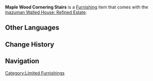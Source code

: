 {{Furnishing Infobox
|id             = 364403
|image          = Item Maple Wood Cornering Stairs.png
|category       = Decoration
|subcategory    = Stairs
|rarity         = 3
|adeptal_energy = 30
|description    = [[Maple Wood]] stairs built in a corning style. The wood used in constructing this type of staircase has not yet been subjected to the traditional drying treatments. As such, they maintain just the right amount of moisture. It is said that a combination of this and the unique craftsmanship of its surfaces can lead to a soft texture when stepped on that can reduce the fatigue of climbing up and down the stairs.
|source1        = Unlock [[Silken Courtyard]] Realm Layout
}}
'''Maple Wood Cornering Stairs''' is a [[Furnishing]] item that comes with the [[Inazuman Walled House: Refined Estate]].

==Other Languages==
{{Other Languages
|default_hidden = 1
|en      = Maple Wood Cornering Stairs
|zhs     = 枫木转角阶梯
|zhs_rm  = Fēng Mù Zhuǎnjiǎo Jiētī
|zht     = 楓木轉角階梯
|zht_rm  = Fēng Mù Zhuǎnjiǎo Jiētī
|ja      = 楓のかね折れ階段
|ja_rm   = Kaede no Kane Ore Kaidan
|ko      = 단풍나무 측면형 계단
|ko_rm   = 
|es      = Peldaños esquineros de madera de arce
|fr      = Escalier d'angle en bois d'érable
|ru      = Угловая лестница из клёна
|th      = บันไดไม้ Maple เข้ามุม
|th_rm   = 
|vi      = Bậc Thang Gỗ Phong Gấp Khúc
|de      = Ecktreppe aus Ahornholz
|id      = Tangga Sudut Kayu Maple
|pt      = Escada Angular de Bordo
}}

==Change History==
{{Change History|2.2}}

==Navigation==
{{Furnishing Navbox/Interior|type=Decoration}}
[[Category:Limited Furnishings]]
